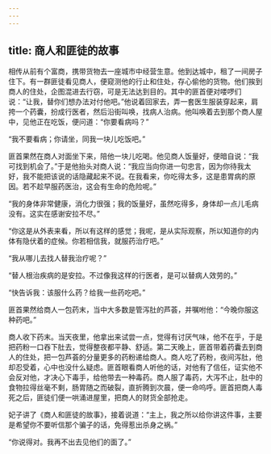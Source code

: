 ```yaml
---
---
---
```

title: 商人和匪徒的故事
---




相传从前有个富商，携带货物去一座城市中经营生意。他到达城中，租了一间房子住下。有一群匪徒看见商人，便窥测他的行止和住处，存心偷他的货物。他们挨到商人的住处，企图混进去行窃，可是无法达到目的。其中的匪首便对喽啰们说：“让我，替你们想办法对付他吧。”他说着回家去，弄一套医生服装穿起来，肩挎一个药囊，扮成行医者，然后沿街叫唤，找病人治病。他叫唤着去到那个商人屋中，见他正在吃饭，便问道：“你要看病吗？”

“我不要看病；你请坐，同我一块儿吃饭吧。”

匪首果然在商人对面坐下来，陪他一块儿吃喝。他见商人饭量好，便暗自说：“我可找到机会了。”于是他抬头对商人说：“我应当向你进一句忠言，因为你待我太好，我不能把该说的话隐藏起来不说。在我看来，你吃得太多，这是患胃病的原因。若不趁早服药医治，这会有生命的危险呢。”

“我的身体非常健康，消化力很强；我的饭量好，虽然吃得多，身体却一点儿毛病没有。这实在感谢安拉不尽。”

“你这是从外表来看，所以有这样的感觉；我呢，是从实际观察，所以知道你的内体有隐伏着的症候。你若相信我，就服药治疗吧。”

“我从哪儿去找人替我治疗呢？”

“替人根治疾病的是安拉。不过像我这样的行医者，是可以替病人效劳的。”

“快告诉我：该服什么药？给我一些药吃吧。”

匪首果然给商人一包药末，当中大多数是管泻肚的芦荟，并嘱咐他：“今晚你服这种药吧。”

商人收下药末。当天夜里，他拿出来试尝一点，觉得有讨厌气味，他不在乎，于是把药粉一口吞下肚去，觉得整夜都平静、舒适。第二天晚上，匪首带着药囊去到商人的住处，把一包芦荟的分量更多的药粉递给商人。商人吃了药粉，夜间泻肚，他却忍受着，心中也没什么疑虑。匪首眼看商人听他的话，对他有了信任，证实他不会反对他，才决心下毒手，给他带去一种毒药。商人服了毒药，大泻不止，肚中的食物拉得丝毫不剩，肠胃随之而破裂，直折腾到次晨，便一命呜呼。匪首把商人毒死之后，匪徒们便一哄涌进屋里，把商人的财货全部抢走。

妃子讲了《商人和匪徒的故事》，接着说道：“主上，我之所以给你讲这件事，主要是希望你不要听信那个骗子的话，免得惹出杀身之祸。”

“你说得对。我再不出去见他们的面了。”